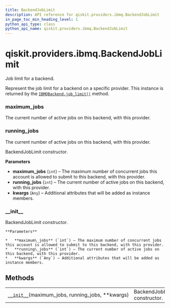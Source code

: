 ```yaml
---
title: BackendJobLimit
description: API reference for qiskit.providers.ibmq.BackendJobLimit
in_page_toc_min_heading_level: 1
python_api_type: class
python_api_name: qiskit.providers.ibmq.BackendJobLimit
---
```


<span id="qiskit-providers-ibmq-backendjoblimit" />

# qiskit.providers.ibmq.BackendJobLimit

<Class id="qiskit.providers.ibmq.BackendJobLimit" isDedicatedPage={true} github="https://github.com/qiskit/qiskit-ibmq-provider/tree/stable/0.12/qiskit/providers/ibmq/backendjoblimit.py" signature="BackendJobLimit(maximum_jobs, running_jobs, **kwargs)">
  Job limit for a backend.

  Represent the job limit for a backend on a specific provider. This instance is returned by the [`IBMQBackend.job_limit()`](qiskit.providers.ibmq.IBMQBackend#job_limit "qiskit.providers.ibmq.IBMQBackend.job_limit") method.

  ### maximum\_jobs

  <Attribute id="qiskit.providers.ibmq.BackendJobLimit.maximum_jobs" name="maximum_jobs">
    The current number of active jobs on this backend, with this provider.
  </Attribute>

  ### running\_jobs

  <Attribute id="qiskit.providers.ibmq.BackendJobLimit.running_jobs" name="running_jobs">
    The current number of active jobs on this backend, with this provider.
  </Attribute>

  BackendJobLimit constructor.

  **Parameters**

  *   **maximum\_jobs** (`int`) – The maximum number of concurrent jobs this account is allowed to submit to this backend, with this provider.
  *   **running\_jobs** (`int`) – The current number of active jobs on this backend, with this provider.
  *   **kwargs** (`Any`) – Additional attributes that will be added as instance members.

  ### \_\_init\_\_

  <Function id="qiskit.providers.ibmq.BackendJobLimit.__init__" name="__init__" signature="__init__(maximum_jobs, running_jobs, **kwargs)">
    BackendJobLimit constructor.

    **Parameters**

    *   **maximum\_jobs** (`int`) – The maximum number of concurrent jobs this account is allowed to submit to this backend, with this provider.
    *   **running\_jobs** (`int`) – The current number of active jobs on this backend, with this provider.
    *   **kwargs** (`Any`) – Additional attributes that will be added as instance members.
  </Function>

  ## Methods

  |                                                                                                                                                          |                              |
  | -------------------------------------------------------------------------------------------------------------------------------------------------------- | ---------------------------- |
  | [`__init__`](#qiskit.providers.ibmq.BackendJobLimit.__init__ "qiskit.providers.ibmq.BackendJobLimit.__init__")(maximum\_jobs, running\_jobs, \*\*kwargs) | BackendJobLimit constructor. |
</Class>

